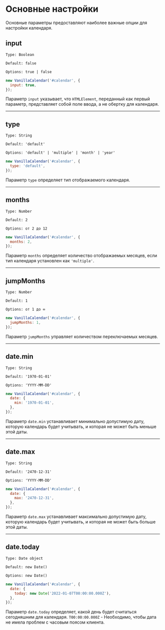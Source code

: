 # Основные настройки

Основные параметры предоставляют наиболее важные опции для настройки календаря.

## input

`Type: Boolean`

`Default: false`

`Options: true | false`

```js
new VanillaCalendar('#calendar', {
  input: true,
});
```

Параметр `input` указывает, что `HTMLElement`, переданный как первый параметр, представляет собой поле ввода, а не обертку для календаря.

- - -

## type

`Type: String`

`Default: 'default'`

`Options: 'default' | 'multiple' | 'month' | 'year'`

```js
new VanillaCalendar('#calendar', {
  type: 'default',
});
```

Параметр `type` определяет тип отображаемого календаря.

- - -

## months

`Type: Number`

`Default: 2`

`Options: от 2 до 12`

```js
new VanillaCalendar('#calendar', {
  months: 2,
});
```

Параметр `months` определяет количество отображаемых месяцев, если тип календаря установлен как `'multiple'`.

- - -

## jumpMonths

`Type: Number`

`Default: 1`

`Options: от 1 до ∞`

```js
new VanillaCalendar('#calendar', {
  jumpMonths: 1,
});
```

Параметр `jumpMonths` управляет количеством переключаемых месяцев.

- - -

## date.min

`Type: String`

`Default: '1970-01-01'`

`Options: 'YYYY-MM-DD'`

```js
new VanillaCalendar('#calendar', {
  date: {
    min: '1970-01-01',
  },
});
```

Параметр `date.min` устанавливает минимально допустимую дату, которую календарь будет учитывать, и которая не может быть меньше этой даты.

- - -

## date.max

`Type: String`

`Default: '2470-12-31'`

`Options: 'YYYY-MM-DD'`

```js
new VanillaCalendar('#calendar', {
  date: {
    max: '2470-12-31',
  },
});
```

Параметр `date.max` устанавливает максимально допустимую дату, которую календарь будет учитывать, и которая не может быть больше этой даты.

- - -

## date.today

`Type: Date object`

`Default: new Date()`

`Options: new Date()`

```js
new VanillaCalendar('#calendar', {
  date: {
    today: new Date('2022-01-07T00:00:00.000Z'),
  },
});
```

Параметр `date.today` определяет, какой день будет считаться сегодняшним для календаря.
`T00:00:00.000Z` - Необходимо, чтобы дата не имела проблем с часовым поясом клиента.

